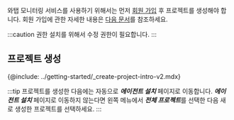 와탭 모니터링 서비스를 사용하기 위해서는 먼저 [회원 가입](https://www.whatap.io/ko/signup/) 후 프로젝트를 생성해야 합니다. 회원 가입에 관한 자세한 내용은 [다음 문서](../../account/account-manage)를 참조하세요.

:::caution 권한
설치를 위해서 수정 권한이 필요합니다.
:::

## 프로젝트 생성

{@include: ../getting-started/_create-project-intro-v2.mdx} 

:::tip
프로젝트를 생성한 다음에는 자동으로 ***에이전트 설치*** 페이지로 이동합니다. ***에이전트 설치*** 페이지로 이동하지 않는다면 왼쪽 메뉴에서 ***전체 프로젝트***를 선택한 다음 새로 생성한 프로젝트를 선택하세요.
:::